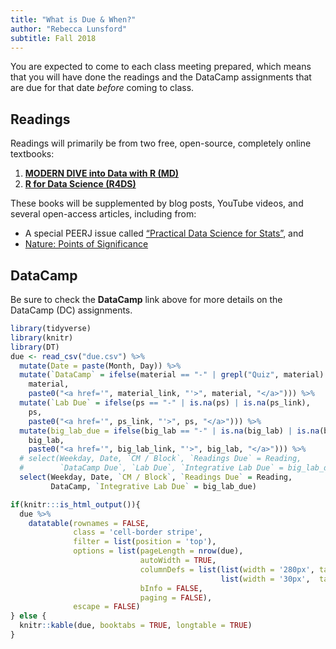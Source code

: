 ```yaml
---
title: "What is Due & When?"
author: "Rebecca Lunsford"
subtitle: Fall 2018
---
```


You are expected to come to each class meeting prepared, which means that you will have done the readings and the DataCamp assignments that are due for that date *before* coming to class. 

## Readings

Readings will primarily be from two free, open-source, completely online textbooks:

1. [**MODERN DIVE into Data with R (MD)**](http://moderndive.netlify.com) 
1. [**R for Data Science (R4DS)**](http://r4ds.had.co.nz) 

These books will be supplemented by blog posts, YouTube videos, and several open-access articles, including from:

- A special PEERJ issue called ["Practical Data Science for Stats"](https://peerj.com/collections/50-practicaldatascistats/), and
- [Nature: Points of Significance](https://www.nature.com/collections/qghhqm/pointsofsignificance)

## DataCamp

Be sure to check the **DataCamp** link above for more details on the DataCamp (DC) assignments.  

```r
library(tidyverse)
library(knitr)
library(DT)
due <- read_csv("due.csv") %>%
  mutate(Date = paste(Month, Day)) %>%
  mutate(`DataCamp` = ifelse(material == "-" | grepl("Quiz", material) | is.na(material_link),
    material,
    paste0("<a href='", material_link, "'>", material, "</a>"))) %>% 
  mutate(`Lab Due` = ifelse(ps == "-" | is.na(ps) | is.na(ps_link),
    ps,
    paste0("<a href='", ps_link, "'>", ps, "</a>"))) %>% 
  mutate(big_lab_due = ifelse(big_lab == "-" | is.na(big_lab) | is.na(big_lab_link),
    big_lab,
    paste0("<a href='", big_lab_link, "'>", big_lab, "</a>"))) %>% 
  # select(Weekday, Date, `CM / Block`, `Readings Due` = Reading, 
  #        `DataCamp Due`, `Lab Due`, `Integrative Lab Due` = big_lab_due)
  select(Weekday, Date, `CM / Block`, `Readings Due` = Reading,
         DataCamp, `Integrative Lab Due` = big_lab_due)
```

```r
if(knitr:::is_html_output()){
  due %>% 
    datatable(rownames = FALSE,
              class = 'cell-border stripe',
              filter = list(position = 'top'),
              options = list(pageLength = nrow(due), 
                             autoWidth = TRUE,
                             columnDefs = list(list(width = '280px', targets = c(3)),
                                               list(width = '30px',  targets = c(0)) ),
                             bInfo = FALSE,
                             paging = FALSE),
              escape = FALSE)
} else {
  knitr::kable(due, booktabs = TRUE, longtable = TRUE)
}
```